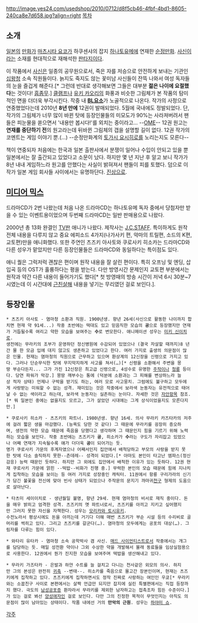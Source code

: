 http://image.yes24.com/usedshop/2010/0712/d8f5cb46-4fbf-4bd1-8605-240ca8e7d658.jpg?align=right
[[목차]]

== 소개 ==

[[일본]]의 [[만화가]] [[마츠시타 요코]]가 하쿠센샤의 잡지 [[하나토유메]]에 연재한 [[순정만화]]. [[사신]]이라는 소재를 현대적으로 재해석한 [[판타지]]이다. 

이 작품에서 [[사신]]은 일종의 공무원으로서, 죽은 자를 저승으로 안전하게 보내는 기관인 [[십왕청]] 소속 직원들이다. 늙지도 죽지도 않는 꽃미남 사신들이 잔뜩 나와서 여성 독자들의 눈을 즐겁게 해준다.[* 그런데 반대로 생각해보면 그들은 대부분 '''젊은 나이에 요절했다'''는 것이다! [[흠좀무]].] [[클램프]]나 [[유키 카오리]]의 화풍과 비슷한 그림체가 본 작품의 탐미적인 면을 더더욱 부각시킨다. 작중 내 '''[[BL]]요소'''가 노골적으로 나온다. 작가의 사정으로 연중했었다는데 2010년 '''8년 만에''' 12권이 발매되었다. 5월에 국내에도 정발되었다.
단, 작가의 그림체가 너무 많이 바뀐 탓에 등장인물들의 미모도가 90%는 사라져버려서 팬들은 피눈물을 쏟으면서 '내용만 봅시다!'를 외치는 중이라고... --[[OME]]-- 12권 원고는 '''연재를 중단하기 전'''의 원고라는데 뒤바뀐 그림체의 갭을 설명할 길이 없다. 12권 작가의 코멘트는 게임 이야기 뿐.(...) --순정만화계의 [[토가시 요시히로]]를 노리는지도 모른다--

책이 연중되자 처음에는 한국과 일본 출판사에서 분쟁이 일어나 수입이 안되고 있을 뿐 일본에서는 잘 출간되고 있었다고 소문이 났다. 하지만 몇 년 지난 후 알고 보니 작가가 8년 내내 게임하느라 원고를 안했다는 사실이 밝혀져서 팬들이 피를 토했다. 덤으로 이 작가 일본 게임 회사들 사이에서는 유명하단다. [[진상]]으로.

== [[미디어 믹스]] ==
드라마CD가 2번 나왔는데 처음 나온 드라마CD는 하나토유메 독자 중에서 당첨자만 받을 수 있는 이벤트용이었으며 두번째 드라마CD는 일반 판매용으로 나왔다.

2000년 총 13화 완결인 [[TV판]] 애니가 나왔다. 제작사는 [[J.C.STAFF]]. 특이하게도 원작 전체 내용을 다루지 않고 중요 에피소드 4가지(나가사키 편, 악마의 트릴편, 소드의 K편, 교토편)만을 애니화했다. 또한 주연인 츠즈키 아사토와 쿠로사키 히소카는 드라마CD와 다른 성우가 맡았지만 다른 등장인물들은 드라마CD와 동일하다는 특이점도 있다.

애니 퀄은 그럭저럭 괜찮은 편이며 원작 내용을 잘 살린 편이다. 특히 오프닝 및 엔딩, 삽입곡 등의 OST가 훌륭하다는 평을 받는다. 다만 방영시간 문제인지 교토편 부분에서는 원작과 약간 다른 내용이 들어가기도 했다[* 첫 방영때의 방송 시간이 저녁 6시 30분~7시였는데 이 시간대에 [[근친살해]] 내용을 넣기는 무리였던 걸로 보인다.].

== 등장인물 ==

 * 츠즈키 아사토 - 염마청 소환과 직원. 1900년생. 향년 26세(사신으로 활동한 나이까지 합치면 현재 약 91세...) 작중 초반에는 떡대도 있고 믿음직한 모습의 '''공'''으로 등장했지만 연재가 거듭될수록 여리고 약한 모습을 보여주는 '''수'''로 변모한다. 애니메이션 성우는 [[미키 신이치로]].  
 생전에는 무라키의 조부가 운영하던 정신병원에 수감되어 있었으나 (결국 자살할 때까지)8 년간 물 한 모금 입에 대지 않고도 생존하고 있었다고 한다. 여러 가지로 출생의 의문점이 많은 인물. 현재는 염마청의 직원으로 근무하고 있으며 환상계의 12신장을 신령으로 가지고 있다. 그러나 단순무식한 탓에 무지막지하게 사고를 쳐서(…)[* 신령을 소환해서 주변을 몽땅 부순다든지... 그가 가진 12신장은 최고급 신령으로, 4성수로 유명한 [[주작]]이나 [[청룡]] 등이다. 당연 파워가 막강.] 몽땅 깨부수는 통에 (덕분에 소환과는 그 피해를 변상하느라 늘상 적자 상태) 언제나 구박을 받기도 하는, 여러 모로 사고뭉치. 그럼에도 불구하고 모두에게 사랑받는 미워할 수 없는 성격. 재미있는 것은 작중에서 보라색 눈동자는 유전적으로 태어날 수 없는 색이라고 하는데, 보라색 눈동자는 실존하는 눈이다. 자세한 것은 [[자안]]항목 참조.[* 뭐 일본인 중에는 없을지도 모르고, 그가 살았던 시대에는 그게 상식이었을지도 모른다지만.]

 * 쿠로사키 히소카 - 츠즈키의 파트너. 1980년생. 향년 16세. 의사 무라키 카즈타카의 저주에 걸려 짧은 생을 마감했다. (능욕도 당한 것 같다) 그 때문에 무라키를 굉장히 증오하며, 생전의 약한 모습 때문에 죽음을 당했다고 생각하며 그 때문인지 힘을 기르기 위해 노력하는 모습을 보인다. 작중 초반에는 츠즈키가 '''공''', 히소카가 '''수'''라는 구도가 자리잡고 있었으나 어째 연재가 지속될수록 얘가 더더욱 '''공'''이 되어가는 듯.
 명가 쿠로사키 가문의 후계자였으나 어째서인지 집안에서 배척당하고 부모의 사랑을 받지 못한 탓에 다소 솔직하지 못한--츤데레-- 성격이 되었다.[* 아마도 본인이 타고난 엠파스(정신감응) 능력 때문인 듯하다. 하지만 그 외에도 집안에서 배척한 이유가 있는 듯하다. 12권 현재 쿠로사키 가문에 얽힌 --떡밥--비화가 진행 중.] 무력한 본인의 모습 때문에 힘에 지나치게 집착하는 모습을 보이는 등 여러 가지로 성장중인 캐릭터. 11권에서 항룡 구리가라의 신기가 담긴 불꽃을 전신에 맞아 빈사 상태가 되었으나 주작문의 문지기 까마귀[[천구]] 형제의 도움으로 살아난다.

 * 타츠미 세이이치로 - 생년월일 불명, 향년 29세. 현재 염마청의 비서로 재직 중이다. 돈을 매우 밝히고 엄격한 성격. 츠즈키의 옛 파트너로서, 츠즈키를 아끼고 지키고 싶어했지만 그러지 못한 자신을 자책한다. 성우는 [[모리카와 토시유키]]. 
 수전노라서 평상시에도 돈을 아끼는데 거기다 더해 매번 츠즈키가 부순 시설 등의 수리비로 골머리를 썩히고 있다. 그리고 츠즈키를 갈군다(…). 염마청의 모두에게는 공포의 대상(…). 그림자를 다루는 힘이 있다.

 * 와타리 유타카 - 염마청 소속 공학박사 겸 사신. [[매드 사이언티스트]]로서 작중에서는 개그를 담당하는 듯. 매일 성전환 약이나 그외 수상한 약을 개발해서 몰래 동료들을 임상실험용으로 사용한다. 12권에서 뭔가 진지한 모습을 보여주며 떡밥을 생산해내고 있다.

 * 무라키 가즈타카 - 은발과 하얀 수트를 늘 걸치고 다니는 천사같은 외모의 의사. 하지만 그의 본성은 완전히 [[귀축]] --변태--. 히소카를 죽음으로 몰고간 장본인이며, 현재는 츠즈키에게 집착하고 있다. 츠즈키에게 집착하면서도 정작 진짜로 사랑하는 여인인 우쿄[* 무라키와는 소꿉친구 사이로 본편에서는 살짝 언급만 되지만 잡지에 실린 특별편에서는 직접 등장까지 했다. 극도의 [[남성공포증]] 환자라서 무라키를 제외한 남자하고는 접촉조차 힘든 수준이다.]가 있는 걸로 봐선 [[양성애]]자인 걸로 보인다. 다만 그의 진정한 목적이 무엇인지는 아직도 의문점이 많이 남아있는 상태이다. 작품 내에선 거의 '''만악의 근원'''. 성우는 [[하야미 쇼]].

[[각주]]
